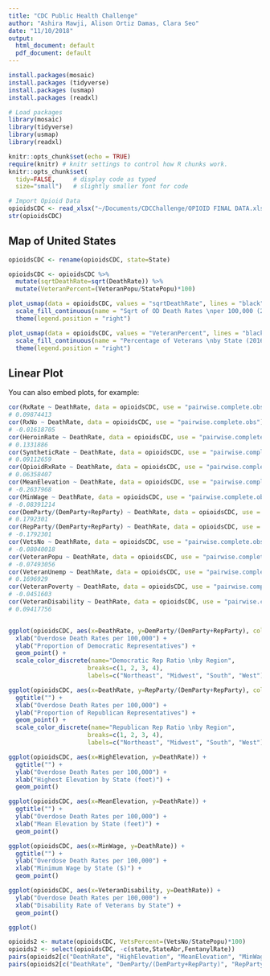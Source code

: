 ```yaml
---
title: "CDC Public Health Challenge"
author: "Ashira Mawji, Alison Ortiz Damas, Clara Seo"
date: "11/10/2018"
output:
  html_document: default
  pdf_document: default
---
```


```r
install.packages(mosaic)
install.packages (tidyverse)
install.packages (usmap)
install.packages (readxl)

# Load packages
library(mosaic)  
library(tidyverse)
library(usmap)
library(readxl)

knitr::opts_chunk$set(echo = TRUE)
require(knitr) # knitr settings to control how R chunks work.
knitr::opts_chunk$set(
  tidy=FALSE,     # display code as typed
  size="small")   # slightly smaller font for code

# Import Opioid Data
opioidsCDC <- read_xlsx("~/Documents/CDCChallenge/OPIOID FINAL DATA.xlsx")
str(opioidsCDC)
```

## Map of United States

```r
opioidsCDC <- rename(opioidsCDC, state=State)

opioidsCDC <- opioidsCDC %>% 
  mutate(sqrtDeathRate=sqrt(DeathRate)) %>% 
  mutate(VeteranPercent=(VeteranPopu/StatePopu)*100)

plot_usmap(data = opioidsCDC, values = "sqrtDeathRate", lines = "black") + 
  scale_fill_continuous(name = "Sqrt of OD Death Rates \nper 100,000 (2016)", label = scales::comma, high = "#3182bd", low = "#deebf7") + 
  theme(legend.position = "right")

plot_usmap(data = opioidsCDC, values = "VeteranPercent", lines = "black") + 
  scale_fill_continuous(name = "Percentage of Veterans \nby State (2016)", label = scales::comma, high = "#3182bd", low = "#deebf7") + 
  theme(legend.position = "right")
```

## Linear Plot

You can also embed plots, for example:

```r
cor(RxRate ~ DeathRate, data = opioidsCDC, use = "pairwise.complete.obs")
# 0.09874413
cor(RxNo ~ DeathRate, data = opioidsCDC, use = "pairwise.complete.obs")
# -0.01618705
cor(HeroinRate ~ DeathRate, data = opioidsCDC, use = "pairwise.complete.obs")
# 0.1331886
cor(SyntheticRate ~ DeathRate, data = opioidsCDC, use = "pairwise.complete.obs")
# 0.09112659
cor(OpioidRxRate ~ DeathRate, data = opioidsCDC, use = "pairwise.complete.obs")
# 0.06358407
cor(MeanElevation ~ DeathRate, data = opioidsCDC, use = "pairwise.complete.obs")
# -0.2637968
cor(MinWage ~ DeathRate, data = opioidsCDC, use = "pairwise.complete.obs")
# -0.08391214
cor(DemParty/(DemParty+RepParty) ~ DeathRate, data = opioidsCDC, use = "pairwise.complete.obs")
# 0.1792301
cor(RepParty/(DemParty+RepParty) ~ DeathRate, data = opioidsCDC, use = "pairwise.complete.obs")
# -0.1792301
cor(VetsNo ~ DeathRate, data = opioidsCDC, use = "pairwise.complete.obs")
# -0.08040018
cor(VeteranPopu ~ DeathRate, data = opioidsCDC, use = "pairwise.complete.obs")
# -0.07493056
cor(VeteranUnemp ~ DeathRate, data = opioidsCDC, use = "pairwise.complete.obs")
# 0.1696929
cor(VeteranPoverty ~ DeathRate, data = opioidsCDC, use = "pairwise.complete.obs")
# -0.0451603
cor(VeteranDisability ~ DeathRate, data = opioidsCDC, use = "pairwise.complete.obs")
# 0.09417756


ggplot(opioidsCDC, aes(x=DeathRate, y=DemParty/(DemParty+RepParty), col=factor(Region))) +
  xlab("Overdose Death Rates per 100,000") +
  ylab("Proportion of Democratic Representatives") + 
  geom_point() +
  scale_color_discrete(name="Democratic Rep Ratio \nby Region", 
                      breaks=c(1, 2, 3, 4), 
                      labels=c("Northeast", "Midwest", "South", "West"))

ggplot(opioidsCDC, aes(x=DeathRate, y=RepParty/(DemParty+RepParty), col=factor(Region))) +
  ggtitle("") +
  xlab("Overdose Death Rates per 100,000") +
  ylab("Proportion of Republican Representatives") + 
  geom_point() +
  scale_color_discrete(name="Republican Rep Ratio \nby Region", 
                      breaks=c(1, 2, 3, 4), 
                      labels=c("Northeast", "Midwest", "South", "West"))

ggplot(opioidsCDC, aes(x=HighElevation, y=DeathRate)) +
  ggtitle("") +
  ylab("Overdose Death Rates per 100,000") +
  xlab("Highest Elevation by State (feet)") + 
  geom_point()

ggplot(opioidsCDC, aes(x=MeanElevation, y=DeathRate)) +
  ggtitle("") +
  ylab("Overdose Death Rates per 100,000") +
  xlab("Mean Elevation by State (feet)") + 
  geom_point()

ggplot(opioidsCDC, aes(x=MinWage, y=DeathRate)) +
  ggtitle("") +
  ylab("Overdose Death Rates per 100,000") +
  xlab("Minimum Wage by State ($)") + 
  geom_point()

ggplot(opioidsCDC, aes(x=VeteranDisability, y=DeathRate)) +
  ylab("Overdose Death Rates per 100,000") +
  xlab("Disability Rate of Veterans by State") + 
  geom_point()

ggplot()

opioids2 <- mutate(opioidsCDC, VetsPercent=(VetsNo/StatePopu)*100)
opioids2 <- select(opioidsCDC, -c(state,StateAbr,FentanylRate))
pairs(opioids2[c("DeathRate", "HighElevation", "MeanElevation", "MinWage", "VetsNo")])
pairs(opioids2[c("DeathRate", "DemParty/(DemParty+RepParty)", "RepParty/(DemParty+RepParty)", "MinWage", "VetsNo")])
```


